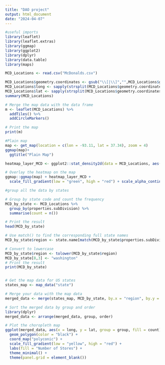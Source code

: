 ```yaml
---
title: "DAO project"
output: html_document
date: "2024-04-07"
---
```


```r
#useful imports
library(leaflet)
library(leaflet.extras)
library(ggmap)
library(ggplot2)
library(dplyr)
library(data.table)
library(maps)
```


```r
MCD_Locations <- read.csv("McDonalds.csv")

MCD_Locations$geometry.coordinates <- gsub("\\[|\\]","",MCD_Locations$geometry.coordinates)
MCD_Locations$long <- sapply(strsplit(MCD_Locations$geometry.coordinates, ","), function(x) as.numeric(x[1]))
MCD_Locations$lat <- sapply(strsplit(MCD_Locations$geometry.coordinates, ","), function(x) as.numeric(x[2]))
summary(MCD_Locations)
```
```r
# Merge the map data with the data frame
m <- leaflet(MCD_Locations) %>%
  addTiles() %>%
  addCircleMarkers()

# Print the map
print(m)

```

```r
#Plain map
map <- get_map(location = c(lon = -93.11, lat = 37.34), zoom = 4)
ggmap(map)+
  ggtitle("Plain Map")
```

```r
heatmap_layer_MCD <- ggplot2::stat_density2d(data = MCD_Locations, aes(x = long, y = lat, fill = ..level.., alpha = ..level..), geom = "polygon", bins = 30) 
```

```r
# Overlay the heatmap on the map
ggmap::ggmap(map) + heatmap_layer_MCD + 
  scale_fill_gradient(low = "green", high = "red") + scale_alpha_continuous(range = c(0, 0.25), guide = FALSE)

```
```r
#group all the data by states

# Group by state code and count the frequency
MCD_by_state <- MCD_Locations %>%
  group_by(properties.subDivision) %>%
  summarise(count = n())

# Print the result
head(MCD_by_state)

```

```r


# Use match() to find the corresponding full state names
MCD_by_state$region <- state.name[match(MCD_by_state$properties.subDivision, state.abb)]

# Convert to lowercase
MCD_by_state$region <- tolower(MCD_by_state$region)
MCD_by_state[8,3] <- "washington"
# Print the result
print(MCD_by_state)



```

```r
# Get the map data for US states
states_map <- map_data("state")

# Merge your data with the map data
merged_data <- merge(states_map, MCD_by_state, by.x = "region", by.y = "region")

# Sort the merged data by group and order
library(dplyr)
merged_data <- arrange(merged_data, group, order)

# Plot the choropleth map
ggplot(merged_data, aes(x = long, y = lat, group = group, fill = count)) +
  geom_polygon(color = "black") +
  coord_map("polyconic") +
  scale_fill_gradient(low = "yellow", high = "red") +
  labs(fill = "Number of Stores") +
  theme_minimal() +
  theme(panel.grid = element_blank())

```












